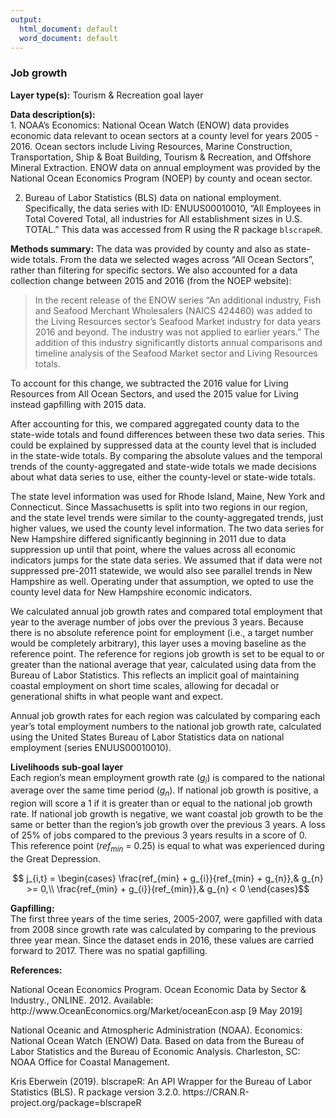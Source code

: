 ```yaml
---
output:
  html_document: default
  word_document: default
---
```

### Job growth

**Layer type(s):** Tourism & Recreation goal layer  

**Data description(s):**   
1. NOAA's Economics: National Ocean Watch (ENOW) data provides economic data relevant to ocean sectors at a county level for years 2005 - 2016. Ocean sectors include Living Resources, Marine Construction, Transportation, Ship & Boat Building, Tourism & Recreation, and Offshore Mineral Extraction. ENOW data on annual employment was provided by the National Ocean Economics Program (NOEP) by county and ocean sector.

2. Bureau of Labor Statistics (BLS) data on national employment. Specifically, the data series with ID: ENUUS00010010, "All Employees in Total Covered Total, all industries for All establishment sizes in U.S. TOTAL." This data was accessed from R using the R package `blscrapeR`.

**Methods summary:** The data was provided by county and also as state-wide totals. From the data we selected wages across "All Ocean Sectors", rather than filtering for specific sectors. We also accounted for a data collection change between 2015 and 2016 (from the NOEP website):

> In the recent release of the ENOW series "An additional industry, Fish and Seafood Merchant Wholesalers (NAICS 424460) was added to the Living Resources sector's Seafood Market industry for data years 2016 and beyond. The industry was not applied to earlier years." The addition of this industry significantly distorts annual comparisons and timeline analysis of the Seafood Market sector and Living Resources totals.

To account for this change, we subtracted the 2016 value for Living Resources from All Ocean Sectors, and used the 2015 value for Living instead gapfilling with 2015 data.

After accounting for this, we compared aggregated county data to the state-wide totals and found differences between these two data series. This could be explained by suppressed data at the county level that is included in the state-wide totals. By comparing the absolute values and the temporal trends of the county-aggregated and state-wide totals we made decisions about what data series to use, either the county-level or state-wide totals. 

The state level information was used for Rhode Island, Maine, New York and Connecticut. Since Massachusetts is split into two regions in our region, and the state level trends were similar to the county-aggregated trends, just higher values, we used the county level information. The two data series for New Hampshire differed significantly beginning in 2011 due to data suppression up until that point, where the values across all economic indicators jumps for the state data series. We assumed that if data were not suppressed pre-2011 statewide, we would also see parallel trends in New Hampshire as well. Operating under that assumption, we opted to use the county level data for New Hampshire economic indicators.

We calculated annual job growth rates and compared total employment that year to the average number of jobs over the previous 3 years. Because there is no absolute reference point for employment (i.e., a target number would be completely arbitrary), this layer uses a moving baseline as the reference point. The reference for regions job growth is set to be equal to or greater than the national average that year, calculated using data from the Bureau of Labor Statistics. This reflects an implicit goal of maintaining coastal employment on short time scales, allowing for decadal or generational shifts in what people want and expect.

Annual job growth rates for each region was calculated by comparing each year's total employment numbers to the national job growth rate, calculated using the United States Bureau of Labor Statistics data on national employment (series ENUUS00010010).

**Livelihoods sub-goal layer**  
Each region's mean employment growth rate ($g_{i}$) is compared to the national average over the same time period ($g_{n}$). If national job growth is positive, a region will score a 1 if it is greater than or equal to the national job growth rate. If national job growth is negative, we want coastal job growth to be the same or better than the region's job growth over the previous 3 years. A loss of 25% of jobs compared to the previous 3 years results in a score of 0. This reference point ($ref_{min}$ = 0.25) is equal to what was experienced during the Great Depression.


$$ j_{i,t} = \begin{cases} \frac{ref_{min} + g_{i}}{ref_{min} + g_{n}},& g_{n} >= 0,\\
\frac{ref_{min} + g_{i}}{ref_{min}},& g_{n} < 0
\end{cases}$$


**Gapfilling:**  
The first three years of the time series, 2005-2007, were gapfilled with data from 2008 since growth rate was calculated by comparing to the previous three year mean. Since the dataset ends in 2016, these values are carried forward to 2017. There was no spatial gapfilling.

**References:**

National Ocean Economics Program. Ocean Economic Data by Sector & Industry., ONLINE. 2012. Available: http://www.OceanEconomics.org/Market/oceanEcon.asp [9 May 2019]

National Oceanic and Atmospheric Administration (NOAA). Economics: National Ocean Watch (ENOW) Data. Based on data from the Bureau of Labor Statistics and the Bureau of Economic Analysis. Charleston, SC: NOAA Office for Coastal Management.

Kris Eberwein (2019). blscrapeR: An API Wrapper for the Bureau of Labor Statistics (BLS). R package version 3.2.0. https://CRAN.R-project.org/package=blscrapeR

